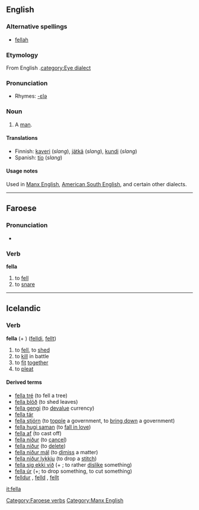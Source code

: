 ==English==

===Alternative spellings===
*[[fellah#Etymology 2|fellah]]

===Etymology===
From English {{term|fellow}}.[[category:Eye dialect]]

===Pronunciation===
*Rhymes: [[Rhymes:English:-ɛlə|-ɛlə]]

===Noun===
{{en-noun}}

# {{slang}} A [[man]].

====Translations====
*Finnish: [[kaveri]] (''slang''), [[jätkä]] (''slang''), [[kundi]] (''slang'')
*Spanish: [[tío]] (''slang'')

====Usage notes====
Used in [[w:Manx English|Manx English]], [[w:Southern American English|American South English]], and certain other dialects.

----

==Faroese==
{{fo-conj-8|fe|l}}
===Pronunciation===
*{{IPA|[ˈfɛdla]}}

===Verb===
'''fella'''

# to [[fell]]
# to [[snare]]

[[Category:Faroese verbs]]
[[Category:Manx English]]

----

==Icelandic==
===Verb===
'''fella''' (+ {{acc}}) ([[felldi]], [[fellt]])
# to [[fell]], to [[shed]]
# to [[kill]] in battle
# to [[fit]] [[together]]
# to [[pleat]]

====Derived terms====
*[[fella tré]] (to fell a tree)
*[[fella blöð]] (to shed leaves)
*[[fella gengi]] (to [[devalue]] currency)
*[[fella tár]]
*[[fella stjórn]] (to [[topple]] a government, to [[bring down]] a government)
*[[fella hugi saman]] (to [[fall in love]])
*[[fella af]] (to cast off)
*[[fella niður]] (to [[cancel]])
*[[fella niður]] (to [[delete]])
*[[fella niður mál]] (to [[dimiss]] a matter)
*[[fella niður lykkju]] (to drop a [[stitch]])
*[[fella sig ekki við]] (+ {{acc}}; to rather [[dislike]] something)
*[[fella úr]] (+{{acc}}; to drop something, to cut something)
*[[felldur]] {{m}}, [[felld]] {{f}}, [[fellt]] {{n}}

[[it:fella]]